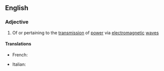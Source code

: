 ==English==

===Adjective===
{{en-adj|-}}

# Of or pertaining to the [[transmission]] of [[power]] via [[electromagnetic]] [[wave]]s

====Translations====
{{trans-top}}
* French: {{t+|fr|radioélectrique|m|f}}
{{trans-mid}}
* Italian: {{t-|it|radioelettrico}}
{{trans-bottom}}